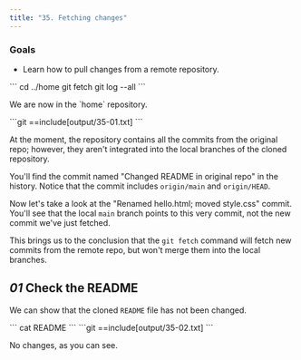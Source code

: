 ```yaml
---
title: "35. Fetching changes"
---
```


### Goals

- Learn how to pull changes from a remote repository.

<Run>
```
cd ../home
git fetch
git log --all
```
</Run>

<p className="highlight">We are now in the `home` repository.</p>

<Output>
```git
==include[output/35-01.txt]
```
</Output>

At the moment, the repository contains all the commits from the original repo; however, they aren't integrated into the local branches of the cloned repository.

You'll find the commit named "Changed README in original repo" in the history. Notice that the commit includes `origin/main` and `origin/HEAD`.

Now let's take a look at the "Renamed hello.html; moved style.css" commit. You'll see that the local `main` branch points to this very commit, not the new commit we've just fetched.

This brings us to the conclusion that the `git fetch` command will fetch new commits from the remote repo, but won't merge them into the local branches.

## _01_ Check the README

We can show that the cloned `README` file has not been changed.

<Run>
```
cat README
```
</Run>

<Output>
```git
==include[output/35-02.txt]
```
</Output>

No changes, as you can see.